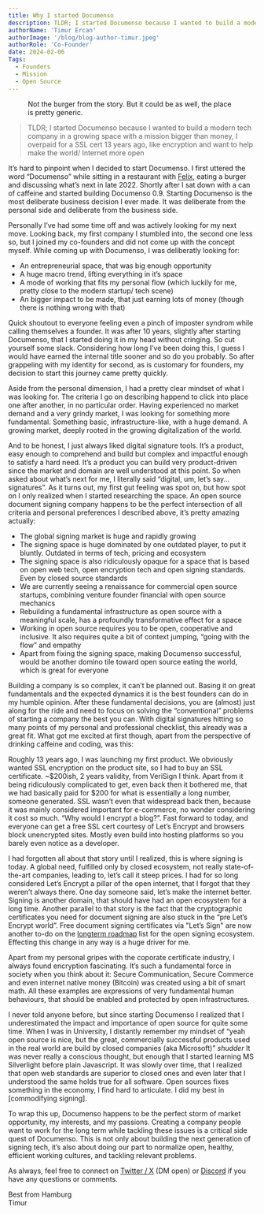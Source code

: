 ```yaml
---
title: Why I started Documenso
description: TLDR; I started Documenso because I wanted to build a modern tech company in a growing space with a mission bigger than money, I overpaid for a SSL cert 13 years ago, like encryption and want to help make the internet/ world more open.
authorName: 'Timur Ercan'
authorImage: '/blog/blog-author-timur.jpeg'
authorRole: 'Co-Founder'
date: 2024-02-06
Tags:
  - Founders
  - Mission
  - Open Source
---
```


<figure>
  <MdxNextImage
    src="/blog/burgers.jpeg"
    width="650"
    height="100"
    alt="Burgers, drinks on a table between friends."
  />

  <figcaption className="text-center">
    Not the burger from the story. But it could be as well, the place is pretty generic.
  </figcaption>
</figure>

> TLDR; I started Documenso because I wanted to build a modern tech company in a growing space with a mission bigger than money, I overpaid for a SSL cert 13 years ago, like encryption and want to help make the world/ Internet more open

It’s hard to pinpoint when I decided to start Documenso. I first uttered the word “Documenso” while sitting in a restaurant with [Felix](https://twitter.com/flxmgdnz), eating a burger and discussing what’s next in late 2022. Shortly after I sat down with a can of caffeine and started building Documenso 0.9. Starting Documenso is the most deliberate business decision I ever made. It was deliberate from the personal side and deliberate from the business side.

Personally I’ve had some time off and was actively looking for my next move. Looking back, my first company I stumbled into, the second one less so, but I joined my co-founders and did not come up with the concept myself. While coming up with Documenso, I was deliberatly looking for:

- An entrepreneurial space, that was big enough opportunity
- A huge macro trend, lifting everything in it’s space
- A mode of working that fits my personal flow (which luckily for me, pretty close to the modern startup/ tech scene)
- An bigger impact to be made, that just earning lots of money (though there is nothing wrong with that)

Quick shoutout to everyone feeling even a pinch of imposter syndrom while calling themselves a founder. It was after 10 years, slightly after starting Documenso, that I started doing it in my head without cringing. So cut yourself some slack. Considering how long I’ve been doing this, I guess I would have earned the internal title sooner and so do you probably. So after grappeling with my identity for second, as is customary for founders, my decision to start this journey came pretty quickly.

Aside from the personal dimension, I had a pretty clear mindset of what I was looking for. The criteria I go on describing happend to click into place one after another, in no particular order. Having experienced no market demand and a very grindy market, I was looking for something more fundamental. Something basic, infrastructure-like, with a huge demand. A growing market, deeply rooted in the growing digitalization of the world.

And to be honest, I just always liked digital signature tools. It’s a product, easy enough to comprehend and build but complex and impactful enough to satisfy a hard need. It’s a product you can build very product-driven since the market and domain are well understood at this point. So when asked about what’s next for me, I literally said “digital, um, let’s say… signatures”. As it turns out, my first gut feeling was spot on, but how spot on I only realized when I started researching the space. An open source document signing company happens to be the perfect intersection of all criteria and personal preferences I described above, it’s pretty amazing actually:

- The global signing market is huge and rapidly growing
- The signing space is huge dominated by one outdated player, to put it bluntly. Outdated in terms of tech, pricing and ecosystem
- The signing space is also ridiculously opaque for a space that is based on open web tech, open encryption tech and open signing standards. Even by closed source standards
- We are currently seeing a renaissance for commercial open source startups, combining venture founder financial with open source mechanics
- Rebuilding a fundamental infrastructure as open source with a meaningful scale, has a profoundly transformative effect for a space
- Working in open source requires you to be open, cooperative and inclusive. It also requires quite a bit of context jumping, “going with the flow” and empathy
- Apart from fixing the signing space, making Documenso successful, would be another domino tile toward open source eating the world, which is great for everyone

Building a company is so complex, it can’t be planned out. Basing it on great fundamentals and the expected dynamics it is the best founders can do in my humble opinion. After these fundamental decisions, you are (almost) just along for the ride and need to focus on solving the “conventional” problems of starting a company the best you can. With digital signatures hitting so many points of my personal and professional checklist, this already was a great fit. What got me excited at first though, apart from the perspective of drinking caffeine and coding, was this:

Roughly 13 years ago, I was launching my first product. We obviously wanted SSL encryption on the product site, so I had to buy an SSL certificate. ~$200ish, 2 years validity, from VeriSign I think. Apart from it being ridiculously complicated to get, even back then it bothered me, that we had basically paid for $200 for what is essentially a long number, someone generated. SSL wasn’t even that widespread back then, because it was mainly considered important for e-commerce, no wonder considering it cost so much. “Why would I encrypt a blog?”. Fast forward to today, and everyone can get a free SSL cert courtesy of Let’s Encrypt and browsers block unencrypted sites. Mostly even build into hosting platforms so you barely even notice as a developer.

I had forgotten all about that story until I realized, this is where signing is today. A global need, fulfilled only by closed ecosystem, not really state-of-the-art companies, leading to, let’s call it steep prices. I had for so long considered Let’s Encrypt a pillar of the open internet, that I forgot that they weren’t always there. One day someone said, let’s make the internet better. Signing is another domain, that should have had an open ecosystem for a long time. Another parallel to that story is the fact that the cryptographic certificates you need for document signing are also stuck in the “pre Let’s Encrypt world”. Free document signing certificates via "Let’s Sign" are now another to-do on the [longterm roadmap](https://documen.so/roadmap) list for the open signing ecosystem. Effecting this change in any way is a huge driver for me.

Apart from my personal gripes with the coporate certificate industry, I always found encryption fascinating. It’s such a fundamental force in society when you think about it: Secure Communication, Secure Commerce and even internet native money (Bitcoin) was created using a bit of smart math. All these examples are expressions of very fundamental human behaviours, that should be enabled and protected by open infrastructures.

I never told anyone before, but since starting Documenso I realized that I underestimated the impact and importance of open source for quite some time. When I was in University, I distantly remember my mindset of “yeah open source is nice, but the great, commercially successful products used in the real world are build by closed companies (aka Microsoft)” _shudder_ It was never really a conscious thought, but enough that I started learning MS Silverlight before plain Javascript. It was slowly over time, that I realized that open web standards are superior to closed ones and even later that I understood the same holds true for all software. Open sources fixes something in the economy, I find hard to articulate. I did my best in [commodifying signing].

To wrap this up, Documenso happens to be the perfect storm of market opportunity, my interests, and my passions. Creating a company people want to work for the long term while tackling these issues is a critical side quest of Documenso. This is not only about building the next generation of signing tech, it’s also about doing our part to normalize open, healthy, efficient working cultures, and tackling relevant problems.

As always, feel free to connect on [Twitter / X](https://twitter.com/eltimuro) (DM open) or [Discord](https://documen.so/discord) if you have any questions or comments.

Best from Hamburg\
Timur
